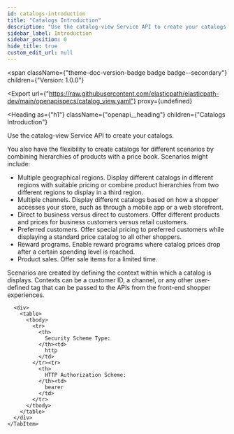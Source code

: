 ```yaml
---
id: catalogs-introduction
title: "Catalogs Introduction"
description: "Use the catalog-view Service API to create your catalogs."
sidebar_label: Introduction
sidebar_position: 0
hide_title: true
custom_edit_url: null
---
```



<span
  className={"theme-doc-version-badge badge badge--secondary"}
  children={"Version: 1.0.0"}
>
</span>

<Export
  url={"https://raw.githubusercontent.com/elasticpath/elasticpath-dev/main/openapispecs/catalog_view.yaml"}
  proxy={undefined}
>
  
</Export>

<Heading
  as={"h1"}
  className={"openapi__heading"}
  children={"Catalogs Introduction"}
>
</Heading>



Use the catalog-view Service API to create your catalogs.
              
You also have the flexibility to create catalogs for different scenarios by combining hierarchies of products with a price book. Scenarios might include:

- Multiple geographical regions. Display different catalogs in different regions with suitable pricing or combine product hierarchies from two different regions to display in a third region.
- Multiple channels. Display different catalogs based on how a shopper accesses your store, such as through a mobile app or a web storefront.
- Direct to business versus direct to customers. Offer different products and prices for business customers versus retail customers.
- Preferred customers. Offer special pricing to preferred customers while displaying a standard price catalog to all other shoppers.
- Reward programs. Enable reward programs where catalog prices drop after a certain spending level is reached.
- Product sales. Offer sale items for a limited time.
 
Scenarios are created by defining the context within which a catalog is displays. Contexts can be a customer ID, a channel, or any other user-defined tag that can be passed to the APIs from the front-end shopper experiences.


<div
  style={{"marginBottom":"2rem"}}
>
  <Heading
    id={"authentication"}
    as={"h2"}
    className={"openapi-tabs__heading"}
    children={"Authentication"}
  >
  </Heading><SchemaTabs
    className={"openapi-tabs__security-schemes"}
  >
    <TabItem
      label={"HTTP: Bearer Auth"}
      value={"bearerAuth"}
    >
      
      
      
      
      <div>
        <table>
          <tbody>
            <tr>
              <th>
                Security Scheme Type:
              </th><td>
                http
              </td>
            </tr><tr>
              <th>
                HTTP Authorization Scheme:
              </th><td>
                bearer
              </td>
            </tr>
          </tbody>
        </table>
      </div>
    </TabItem>
  </SchemaTabs>
</div>
      